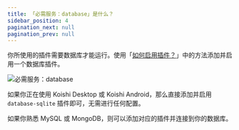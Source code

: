 ```yaml
---
title: 「必需服务：database」是什么？
sidebar_position: 4
pagination_next: null
pagination_prev: null
---
```



<FaqPre />

你所使用的插件需要数据库才能运行。使用「[如何启用插件？](/faq/3)」中的方法添加并启用一个数据库插件。

![必需服务：database](requires-database.png)

如果你正在使用 Koishi Desktop 或 Koishi Android，那么直接添加并启用 `database-sqlite` 插件即可，无需进行任何配置。

如果你熟悉 MySQL 或 MongoDB，则可以添加对应的插件并连接到你的数据库。

<FaqPost />
